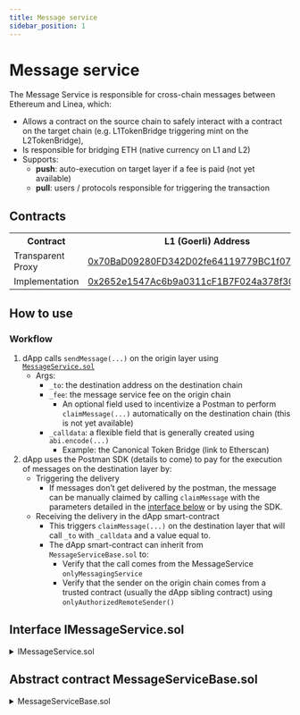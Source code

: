 ```yaml
---
title: Message service
sidebar_position: 1
---
```



# Message service

The Message Service is responsible for cross-chain messages between Ethereum and Linea, which:

- Allows a contract on the source chain to safely interact with a contract on the target chain (e.g. L1TokenBridge triggering mint on the L2TokenBridge),
- Is responsible for bridging ETH (native currency on L1 and L2)
- Supports:
  - **push**: auto-execution on target layer if a fee is paid (not yet available)
  - **pull**: users / protocols responsible for triggering the transaction

## Contracts

<table>
  <tbody>
    <tr>
      <th>Contract</th>
      <th>L1 (Goerli) Address</th>
      <th>L2 (Linea) Address</th>
    </tr>
    <tr>
      <td>Transparent Proxy</td>
      <td>
        <a href="https://goerli.etherscan.io/address/0x70BaD09280FD342D02fe64119779BC1f0791BAC2#readProxyContract">
          0x70BaD09280FD342D02fe64119779BC1f0791BAC2
        </a>
      </td>
      <td>
        <a href="https://goerli.lineascan.build/address/0xC499a572640B64eA1C8c194c43Bc3E19940719dC/contracts#address-tabs">
          0xC499a572640B64eA1C8c194c43Bc3E19940719dC
        </a>
      </td>
    </tr>
    <tr>
      <td>Implementation</td>
      <td>
        <a href="https://goerli.etherscan.io/address/0x2652e1547Ac6b9a0311cF1B7F024a378f30ad8D8#code">
          0x2652e1547Ac6b9a0311cF1B7F024a378f30ad8D8
        </a>
      </td>
      <td>
        <a href="https://goerli.lineascan.build/address/0xc0557e2149751e201749b87f86acd91DB22e2662/contracts#address-tabs">
          0xc0557e2149751e201749b87f86acd91DB22e2662
        </a>
      </td>
    </tr>
  </tbody>
</table>

## How to use

### Workflow

1. dApp calls `sendMessage(...)` on the origin layer using [`MessageService.sol`](https://goerli.etherscan.io/address/0x70BaD09280FD342D02fe64119779BC1f0791BAC2#readProxyContract)
   - Args:
     - `_to`: the destination address on the destination chain
     - `_fee`: the message service fee on the origin chain
       - An optional field used to incentivize a Postman to perform `claimMessage(...)` automatically on the destination chain (this is not yet available)
     - `_calldata`: a flexible field that is generally created using `abi.encode(...)`
       - Example: the Canonical Token Bridge (link to Etherscan)
1. dApp uses the Postman SDK (details to come) to pay for the execution of messages on the destination layer by:
   - Triggering the delivery
     - If messages don’t get delivered by the postman, the message can be manually claimed by calling `claimMessage` with the parameters detailed in the [interface below](#interface-imessageservicesol) or by using the SDK.
   - Receiving the delivery in the dApp smart-contract
     - This triggers `claimMessage(...)` on the destination layer that will call `_to` with `_calldata` and a value equal to.
     - The dApp smart-contract can inherit from `MessageServiceBase.sol` to:
       - Verify that the call comes from the MessageService `onlyMessagingService`
       - Verify that the sender on the origin chain comes from a trusted contract (usually the dApp sibling contract) using `onlyAuthorizedRemoteSender()`

## Interface IMessageService.sol

<details>
  <summary>IMessageService.sol</summary>
  <CodeBlock language="solidity">{IMessageService}</CodeBlock>
</details>

## Abstract contract MessageServiceBase.sol

<details>
  <summary>MessageServiceBase.sol</summary>
  <CodeBlock language="solidity">{MessageServiceBase}</CodeBlock>
</details>
